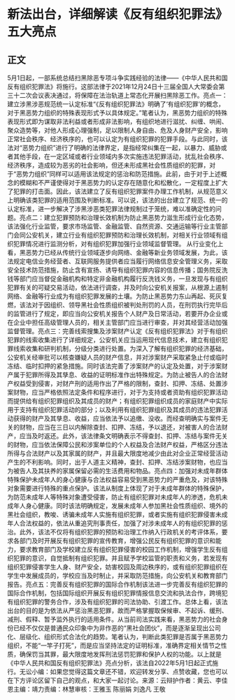 # 新法出台，详细解读《反有组织犯罪法》五大亮点
## 正文
5月1日起，一部系统总结扫黑除恶专项斗争实践经验的法律——《中华人民共和国反有组织犯罪法》将施行。这部法律于2021年12月24日十三届全国人大常委会第三十二次会议表决通过，将保障在法治轨道上常态化开展扫黑除恶工作。亮点一：建立涉黑涉恶规范统一认定标准“《反有组织犯罪法》明确了‘有组织犯罪’的概念，对于黑恶势力组织的特殊表现形式予以具体规定。”笔者认为，黑恶势力组织的特殊表现形式即为谋取非法利益或者形成非法影响，有组织地进行滋扰、纠缠、哄闹、聚众造势等，对他人形成心理强制，足以限制人身自由、危及人身财产安全，影响正常社会秩序、经济秩序的，也可以认定为有组织犯罪的犯罪手段。与此同时，该法对“恶势力组织”进行了明确的法律界定，是指经常纠集在一起，以暴力、威胁或者其他手段，在一定区域或者行业领域内多次实施违法犯罪活动，扰乱社会秩序、经济秩序，造成较为恶劣的社会影响，但还未形成黑社会性质组织的犯罪，对于“恶势力组织”同样可以适用该法规定的惩治和防范措施。此前，由于对于上述概念的模糊和不严谨使得对于黑恶势力的认定存在随意化和松散化，一定程度上扩大了犯罪的打击面。因此，该法建立了反有组织犯罪案件办理工作机制，从规范意义上明确该类犯罪的适用范围及判断标准。可以说，该法的出台建立了规范、统一的认定标准，进一步解决了涉黑涉恶类犯罪法律规制过于笼统，难以准确定性的问题。亮点二：建立犯罪预防和治理长效机制为防止黑恶势力滋生形成行业化态势，该法强化行业监管，要求市场监管、金融监管、自然资源、交通运输等行业主管部门会同公安机关，建立行业有组织犯罪预防和治理长效机制，对相关行业领域有组织犯罪情况进行监测分析，对有组织犯罪加强行业领域监督管理。 从行业变化上看，黑恶势力已经从传统行业领域逐步向网络、金融等新业务领域发展，为此，该法规定电信业务经营者、互联网服务提供者应当履行网络信息安全管理义务，采取安全技术防范措施，防止含有宣扬、诱导有组织犯罪内容的信息传播；国务院反洗钱等部门应当督促金融机构和特定非金融机构履行反洗钱义务，一旦发现与有组织犯罪有关的可疑交易活动，依法进行调查，并及时向公安机关报案，从根源上遏制网络、金融等行业成为有组织犯罪发展的土壤。为防止黑恶势力东山再起、死灰复燃，该法对于因组织、领导黑社会性质组织被判处刑罚的人员，在刑罚执行完毕后的监管进行了规定，即应当向公安机关报告个人财产及日常活动，若要开办企业或在企业中担任高级管理人员的，相关主管部门应当进行审查，并对其经营活动加强监督管理。亮点三：完善线索搜集及涉案财产认定《反有组织犯罪法》对于有组织犯罪的线索收集进行了详细规定，公安机关应当运用现代信息技术，建立有组织犯罪线索收集和研判机制，分级分类进行处置。为深入了解有组织犯罪的经济基础，公安机关经审批可以核查嫌疑人员的财产信息，并对涉案财产采取紧急止付或临时冻结、临时扣押的紧急措施。同时该法完善了涉案财产的认定及处置，对于涉案财产属于犯罪所得及其孳息、收益的证明标准作出特殊规定。为防止被告人的合法财产权益受到侵害，对财产刑的适用作出了严格的限制，查封、扣押、冻结、处置涉案财物，应当严格依照法定条件和程序进行，对于为支持或者资助有组织犯罪活动而提供给有组织犯罪组织及其成员的财产；有组织犯罪组织成员的家庭财产中实际用于支持有组织犯罪活动的部分；以及利用有组织犯罪组织及其成员的违法犯罪活动获得的财产及其孳息、收益，应当依法予以追缴、没收。而经查明确实与案件无关的财物，应当在三日以内解除查封、扣押、冻结，予以退还，对被害人的合法财产，应当及时返还。此外，该法律条文明确表示不得查封、扣押、冻结与案件无关的财物，应当依法保障公民和涉案单位的个人权益及合法财产权益，严格区分违法所得与合法财产以及其家属的财产，并且最大限度地减少由此对企业正常经营活动产生的不利影响。同时，出于人道主义精神，查封、扣押、冻结涉案财物，也应当为被告人及其扶养的家属保留必需的生活费用和物品。亮点四：加强对未成年群体特殊保护未成年人的身心健康与合法权益容易受到黑恶势力的严重危及，对该特殊对象需要进行特殊的重点保护。该法从制度上体现了对于未成年群体的特殊保护，为防范未成年人等特殊对象遭受侵害，防止有组织犯罪对未成年人的渗透，危机未成年人身心健康。同时该法明确规定，发展未成年人参加黑社会性质组织、境外的黑社会组织，教唆、诱骗未成年人实施有组织犯罪，或者实施有组织犯罪侵害未成年人合法权益的，依法从重追究刑事责任，加强了对涉未成年人的有组织犯罪的惩治。此外，该法不仅将有组织犯罪的预防和治理工作纳入行政机关的考评体系，要求各部门及时开展反有组织犯罪的宣传教育，增强公民反有组织犯罪的意识和能力，要求教育部门及学校建立反有组织犯罪侵害的校园工作机制，增强学生反有组织犯罪的意识，自觉抵制有组织犯罪。并且赋予学校监管的职责和义务，若发现有组织犯罪侵害学生人身、财产安全，妨害校园及周边秩序的，或有组织犯罪组织在学生中发展成员的，学校应当及时制止，并采取防范措施，向公安机关和教育部门报告。亮点五：完善反有组织犯罪的国际合作机制该法进一步完善反有组织犯罪的国际合作机制，包括国际组织开展反有组织犯罪情报信息交流和执法合作，跨境犯有组织犯罪的警务合作，涉及有组织犯罪的司法协助、引渡工作。总体上看，该法出台的目的是为依法从严惩治黑恶犯罪，故而严格掌握取保候审、不起诉、缓刑、减刑、假释、暂予监外执行的适用条件。从当前司法实践来看，黑恶势力的社会身份已经不仅仅是普通民众印象中为非作恶的“黑社会团伙”，而是逐渐呈现出公司化、层级化、组织形式合法化的趋势。笔者认为，判断此类犯罪是否属于黑恶势力组织，不能“一竿子打死”，而是应当坚持法定的证明标准，准确界定相关情节之性质，确保罚当其罪，最大限度地发挥刑法惩罚犯罪和保护人权的功能。以上就是《中华人民共和国反有组织犯罪法》亮点分析，该法自2022年5月1日起正式施行。无讼小编：如果您觉得这篇文章还不错，欢迎转发分享、点赞收藏，您也可以在下方评论区留下自己的观点，和大家一起讨论。来源：云辩护作者：黄云、李佳恩主编：靖力责编：林慧审核：王雅玉 陈丽娟 刘逸凡 王敬